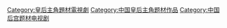 [[Category:皇后主角題材電視劇|Category:皇后主角題材電視劇]]
[[Category:中国皇后主角题材作品|Category:中国皇后主角题材作品]]
[[Category:中国后宫题材电视剧|Category:中国后宫题材电视剧]]